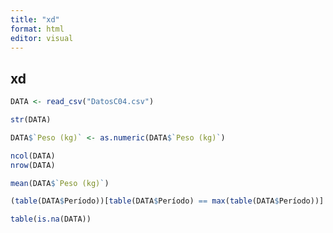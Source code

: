 ```yaml
---
title: "xd"
format: html
editor: visual
---
```


## xd

```r
DATA <- read_csv("DatosC04.csv") 
```

```r
str(DATA)
```

```r
DATA$`Peso (kg)` <- as.numeric(DATA$`Peso (kg)`)
```

```r
ncol(DATA)
nrow(DATA)
```

```r
mean(DATA$`Peso (kg)`)
```

```r
(table(DATA$Período))[table(DATA$Período) == max(table(DATA$Período))]
```

```r
table(is.na(DATA))
```
